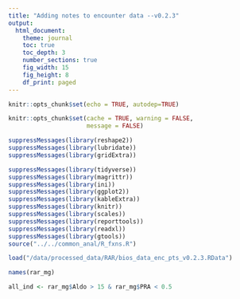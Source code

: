 ```yaml
---
title: "Adding notes to encounter data --v0.2.3"
output: 
  html_document:
    theme: journal
    toc: true
    toc_depth: 3
    number_sections: true
    fig_width: 15
    fig_height: 8
    df_print: paged
---
```


```r
knitr::opts_chunk$set(echo = TRUE, autodep=TRUE)

knitr::opts_chunk$set(cache = TRUE, warning = FALSE, 
                      message = FALSE)

suppressMessages(library(reshape2))
suppressMessages(library(lubridate))
suppressMessages(library(gridExtra))

suppressMessages(library(tidyverse))
suppressMessages(library(magrittr))
suppressMessages(library(ini))
suppressMessages(library(ggplot2))
suppressMessages(library(kableExtra))
suppressMessages(library(knitr))
suppressMessages(library(scales))
suppressMessages(library(reporttools))
suppressMessages(library(readxl))
suppressMessages(library(gtools))
source("../../common_anal/R_fxns.R")

```


```r
load("/data/processed_data/RAR/bios_data_enc_pts_v0.2.3.RData")
```


```r
names(rar_mg)
```

```r
all_ind <- rar_mg$Aldo > 15 & rar_mg$PRA < 0.5
```







